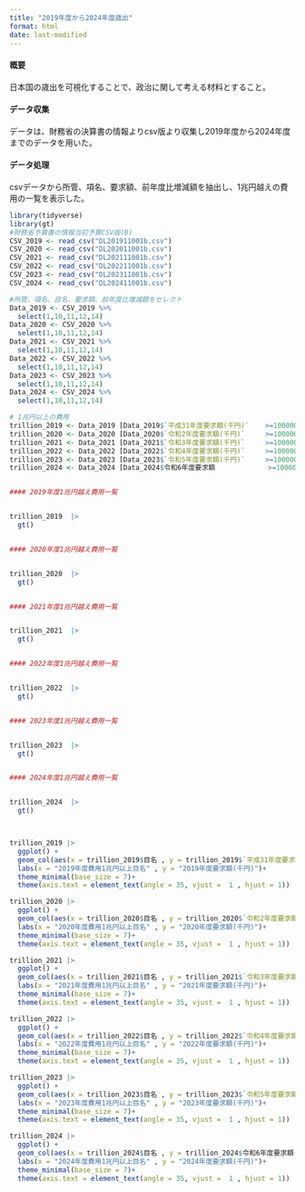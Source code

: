 ```yaml
---
title: "2019年度から2024年度歳出"
format: html
date: last-modified
---
```


#### 概要

日本国の歳出を可視化することで、政治に関して考える材料とすること。

#### データ収集

データは、財務省の決算書の情報よりcsv版より収集し2019年度から2024年度までのデータを用いた。

#### データ処理

csvデータから所管、項名、要求額、前年度比増減額を抽出し、1兆円越えの費用の一覧を表示した。

```r
library(tidyverse)
library(gt)
#財務省予算書の情報当初予算CSV版(B)
CSV_2019 <- read_csv("DL201911001b.csv")
CSV_2020 <- read_csv("DL202011001b.csv")
CSV_2021 <- read_csv("DL202111001b.csv")
CSV_2022 <- read_csv("DL202211001b.csv")
CSV_2023 <- read_csv("DL202311001b.csv")
CSV_2024 <- read_csv("DL202411001b.csv")

#所管、項名、目名、要求額、前年度比増減額をセレクト
Data_2019 <- CSV_2019 %>%
  select(1,10,11,12,14)
Data_2020 <- CSV_2020 %>%
  select(1,10,11,12,14)
Data_2021 <- CSV_2021 %>%
  select(1,10,11,12,14)
Data_2022 <- CSV_2022 %>%
  select(1,10,11,12,14)
Data_2023 <- CSV_2023 %>%
  select(1,10,11,12,14)
Data_2024 <- CSV_2024 %>%
  select(1,10,11,12,14)

# 1兆円以上の費用
trillion_2019 <- Data_2019 [Data_2019$`平成31年度要求額(千円)`    >=1000000000,]
trillion_2020 <- Data_2020 [Data_2020$`令和2年度要求額(千円)`     >=1000000000,] 
trillion_2021 <- Data_2021 [Data_2021$`令和3年度要求額(千円)`     >=1000000000,] 
trillion_2022 <- Data_2022 [Data_2022$`令和4年度要求額(千円)`     >=1000000000,]
trillion_2023 <- Data_2023 [Data_2023$`令和5年度要求額(千円)`     >=1000000000,]
trillion_2024 <- Data_2024 [Data_2024$令和6年度要求額             >=1000000000,]


#### 2019年度1兆円越え費用一覧


trillion_2019  |>
  gt()


#### 2020年度1兆円越え費用一覧


trillion_2020  |>
  gt()


#### 2021年度1兆円越え費用一覧


trillion_2021  |>
  gt()


#### 2022年度1兆円越え費用一覧


trillion_2022  |>
  gt()


#### 2023年度1兆円越え費用一覧


trillion_2023  |>
  gt()


#### 2024年度1兆円越え費用一覧


trillion_2024  |>
  gt()



trillion_2019 |> 
  ggplot() +
  geom_col(aes(x = trillion_2019$目名 , y = trillion_2019$`平成31年度要求額(千円)` ))+
  labs(x = "2019年度費用1兆円以上目名" , y = "2019年度要求額(千円)")+
  theme_minimal(base_size = 7)+
  theme(axis.text = element_text(angle = 35, vjust =  1 , hjust = 1))

trillion_2020 |> 
  ggplot() +
  geom_col(aes(x = trillion_2020$目名 , y = trillion_2020$`令和2年度要求額(千円)` ))+
  labs(x = "2020年度費用1兆円以上目名" , y = "2020年度要求額(千円)")+
  theme_minimal(base_size = 7)+
  theme(axis.text = element_text(angle = 35, vjust =  1 , hjust = 1))

trillion_2021 |> 
  ggplot() +
  geom_col(aes(x = trillion_2021$目名 , y = trillion_2021$`令和3年度要求額(千円)`))+
  labs(x = "2021年度費用1兆円以上目名" , y = "2021年度要求額(千円)")+
  theme_minimal(base_size = 7)+
  theme(axis.text = element_text(angle = 35, vjust =  1 , hjust = 1))

trillion_2022 |> 
  ggplot() +
  geom_col(aes(x = trillion_2022$目名 , y = trillion_2022$`令和4年度要求額(千円)`))+
  labs(x = "2022年度費用1兆円以上目名" , y = "2022年度要求額(千円)")+
  theme_minimal(base_size = 7)+
  theme(axis.text = element_text(angle = 35, vjust =  1 , hjust = 1))

trillion_2023 |> 
  ggplot() +
  geom_col(aes(x = trillion_2023$目名 , y = trillion_2023$`令和5年度要求額(千円)`))+
  labs(x = "2023年度費用1兆円以上目名" , y = "2023年度要求額(千円)")+
  theme_minimal(base_size = 7)+
  theme(axis.text = element_text(angle = 35, vjust =  1 , hjust = 1))

trillion_2024 |> 
  ggplot() +
  geom_col(aes(x = trillion_2024$目名 , y = trillion_2024$令和6年度要求額 ))+
  labs(x = "2024年度費用1兆円以上目名" , y = "2024年度要求額(千円)")+
  theme_minimal(base_size = 7)+
  theme(axis.text = element_text(angle = 35, vjust =  1 , hjust = 1))
```

